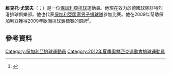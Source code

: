 '''維克托·尤瑟夫'''（{{lang-bg|Виктор Йосифов}}；{{bd|1985年|6月16日}}）是一位[[保加利亞|保加利亞]][[排球|排球]]運動員。他現在效力於德國球隊腓特烈港排球俱樂部。他也代表[[保加利亞國家男子排球隊|保加利亞國家男子排球隊]]參加比賽。他在2009年幫助保加利亞獲得2009年歐洲排球錦標賽的銅牌<ref>{{Cite web |url=http://worldleague.2015.fivb.com/en/intercontinental-group2/competition/teams/bul-bulgaria/players/viktor-yosifov?id=43607 |title=Yosifov pro in World League 2015 |accessdate=2015-07-17 |archive-date=2015-06-29 |archive-url=https://web.archive.org/web/20150629195326/http://worldleague.2015.fivb.com/en/intercontinental-group2/competition/teams/bul-bulgaria/players/viktor-yosifov?id=43607 |dead-url=no }}</ref>。
==參考資料==
{{Reflist}}

[[Category:保加利亞排球運動員|Category:保加利亞排球運動員]]
[[Category:2012年夏季奧林匹克運動會排球運動員|Category:2012年夏季奧林匹克運動會排球運動員]]